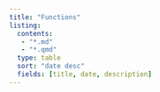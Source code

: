 ```yaml
---
title: "Functions"
listing:
  contents: 
   - "*.md"
   - "*.qmd"
  type: table
  sort: "date desc"
  fields: [title, date, description]
---
```


